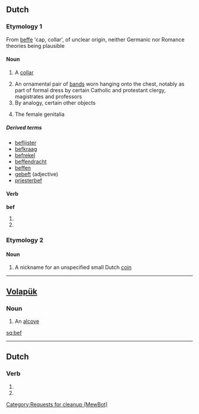 {{also|BEF}}
==Dutch==

===Etymology 1===
From {{etyl|dum|nl}} [[beffe]] 'cap, collar', of unclear origin, neither Germanic nor Romance theories being plausible

====Noun====
{{nl-noun|beffen}}

# {{Archaic}} A [[collar]]
# An ornamental pair of [[band]]s worn hanging onto the chest, notably as part of formal dress by certain Catholic and protestant clergy, magistrates and professors
# By analogy, certain other objects
# {{slang}} The female genitalia

=====Derived terms=====
* [[beflijster]] {{m}}
* [[befkraag]]
* [[befrekel]] {{m}}
* [[beffendracht]]
* [[beffen]]
* [[gebeft]] (adjective)
* [[priesterbef]]

====Verb====
'''bef'''

# {{nl-verb-form|p=1|n=sg|t=pres|beffen}}
# {{nl-verb-form|m=imp|beffen}}

===Etymology 2===

====Noun====
{{nl-noun|beffen}}

# A nickname for an unspecified small Dutch [[coin]]

----

==[[Volapük]]==

===Noun===
{{infl|vo|noun}}

# An [[alcove]]

[[sq:bef]]

----
==Dutch==
===Verb===
{{infl|nl}}

# {{nl-verb-form|p=1|n=sg|t=pres|m=ind|beffen}}
# {{nl-verb-form|m=imp|beffen}}
[[Category:Requests for cleanup (MewBot)]]